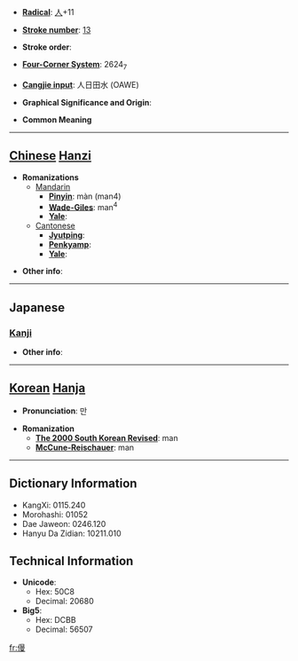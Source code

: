 * '''[[Wiktionary:Chinese radical index| Radical]]''': [[Wiktionary:Chinese radical index 人|人]]+11

* '''[[Wiktionary:Chinese total strokes index|Stroke number]]''': [[Wiktionary:Chinese total strokes index 13|13]]

* '''Stroke order''': 

* '''[[Wiktionary:Chinese four corner index|Four-Corner System]]''': 2624<sub>7</sub>

* '''[[Wiktionary:Chinese Cangjie index|Cangjie input]]''': 人日田水 (OAWE)

* '''Graphical Significance and Origin''': 

* '''Common Meaning'''

----

== [[Chinese]] [[Hanzi]] ==

* '''Romanizations'''
** [[Mandarin]]
*** '''[[Pinyin]]''': màn (man4)
*** '''[[Wade-Giles]]''': man<sup>4</sup>
*** '''[[Yale]]''': 
**[[Cantonese]]
***'''[[Jyutping]]''':
***'''[[Penkyamp]]''': 
***'''[[Yale]]''': 

* '''Other info''': 

----

==Japanese==
===[[Kanji]]===
{{kanji|on readings=[[ばん]] (ban), [[まん]] (man)
|kun readings=[[ゆるい]] (yurui), [[かろんずる]] (karonzuru), [[あなどる]] (anadoru)
}}

* '''Other info''':  

----

== [[Korean]] [[Hanja]] ==

* '''Pronunciation''': 만

* '''Romanization'''
** '''[[The 2000 South Korean Revised Romanization|The 2000 South Korean Revised]]''': man
** '''[[McCune-Reischauer]]''': man

----

== Dictionary Information ==

* KangXi: 0115.240
* Morohashi: 01052
* Dae Jaweon: 0246.120
* Hanyu Da Zidian: 10211.010

== Technical Information ==

* '''Unicode''':
** Hex: 50C8
** Decimal: 20680
* '''Big5''':
** Hex: DCBB
** Decimal: 56507

[[fr:僈]]